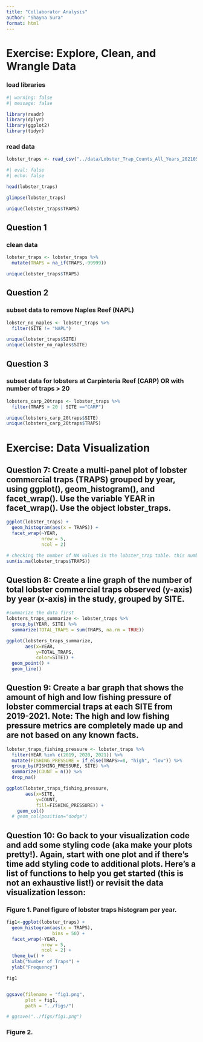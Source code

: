 ```yaml
---
title: "Collaborator Analysis"
author: "Shayna Sura"
format: html
---
```


# Exercise: Explore, Clean, and Wrangle Data

### load libraries
```r
#| warning: false
#| message: false

library(readr)
library(dplyr)
library(ggplot2)
library(tidyr)
```

### read data
```r
lobster_traps <- read_csv("../data/Lobster_Trap_Counts_All_Years_20210519.csv")
```


<!--
## Explore Data
-->

```r
#| eval: false
#| echo: false

head(lobster_traps)

glimpse(lobster_traps)

unique(lobster_traps$TRAPS)

```

## Question 1 

### clean data
```r
lobster_traps <- lobster_traps %>% 
  mutate(TRAPS = na_if(TRAPS,-99999))

unique(lobster_traps$TRAPS)
```


## Question 2

### subset data to remove Naples Reef (NAPL)
```r
lobster_no_naples <- lobster_traps %>% 
  filter(SITE != "NAPL")

unique(lobster_traps$SITE)
unique(lobster_no_naples$SITE)
```


## Question 3

### subset data for lobsters at Carpinteria Reef (CARP) OR with number of traps > 20
```r
lobsters_carp_20traps <- lobster_traps %>% 
  filter(TRAPS > 20 | SITE =="CARP")

unique(lobsters_carp_20traps$SITE)
unique(lobsters_carp_20traps$TRAPS)
```



# Exercise: Data Visualization

## Question 7: Create a multi-panel plot of lobster commercial traps (TRAPS) grouped by year, using ggplot(), geom_histogram(), and facet_wrap(). Use the variable YEAR in facet_wrap(). Use the object lobster_traps.
```r
ggplot(lobster_traps) +
  geom_histogram(aes(x = TRAPS)) +
  facet_wrap(~YEAR,
             nrow = 5,
             ncol = 2)

```


```r
# checking the number of NA values in the lobster_trap table. this number matches the number in the warning message from the ggplot.
sum(is.na(lobster_traps$TRAPS))
```


## Question 8: Create a line graph of the number of total lobster commercial traps observed (y-axis) by year (x-axis) in the study, grouped by SITE.
```r

#summarize the data first
lobsters_traps_summarize <- lobster_traps %>% 
  group_by(YEAR, SITE) %>% 
  summarize(TOTAL_TRAPS = sum(TRAPS, na.rm = TRUE))

ggplot(lobsters_traps_summarize,
       aes(x=YEAR,
           y=TOTAL_TRAPS,
           color=SITE)) +
  geom_point() +
  geom_line()
```


## Question 9: Create a bar graph that shows the amount of high and low fishing pressure of lobster commercial traps at each SITE from 2019-2021. Note: The high and low fishing pressure metrics are completely made up and are not based on any known facts.
```r
lobster_traps_fishing_pressure <- lobster_traps %>% 
  filter(YEAR %in% c(2019, 2020, 2021)) %>% 
  mutate(FISHING_PRESSURE = if_else(TRAPS>=8, "high", "low")) %>% 
  group_by(FISHING_PRESSURE, SITE) %>% 
  summarize(COUNT = n()) %>% 
  drop_na()
```


```r
ggplot(lobster_traps_fishing_pressure,
       aes(x=SITE,
           y=COUNT,
           fill=FISHING_PRESSURE)) +
    geom_col()
  # geom_col(position="dodge")
```


## Question 10: Go back to your visualization code and add some styling code (aka make your plots pretty!). Again, start with one plot and if there’s time add styling code to additional plots. Here’s a list of functions to help you get started (this is not an exhaustive list!) or revisit the data visualization lesson:


### Figure 1. Panel figure of lobster traps histogram per year.
```r

fig1<-ggplot(lobster_traps) +
  geom_histogram(aes(x = TRAPS),
                 bins = 50) +
  facet_wrap(~YEAR,
             nrow = 5,
             ncol = 2) +
  theme_bw() +
  xlab("Number of Traps") +
  ylab("Frequency")

fig1


ggsave(filename = "fig1.png",
       plot = fig1,
       path = "../figs/")

# ggsave("../figs/fig1.png")

```



### Figure 2. 

